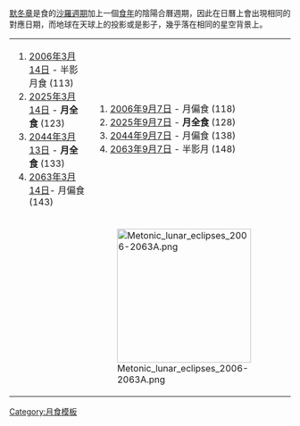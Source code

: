 [[默冬章]]是食的[[沙羅週期]]加上一個[[食年]]的陰陽合曆週期，因此在日曆上會出現相同的對應日期，而地球在天球上的投影或是影子，幾乎落在相同的星空背景上。
{| class="wikitable" width=500px
|style="vertical-align:top;"|
# [[2006年3月14日月食|2006年3月14日]] - 半影月食 (113)
# [[2025年3月14日月食|2025年3月14日]] - '''月全食''' (123)
# [[2044年3月13日月食|2044年3月13日]] - '''月全食''' (133)
# [[2063年3月14日月食|2063年3月14日]]- 月偏食(143)
|
# [[2006年9月7日月食|2006年9月7日]] - 月偏食 (118)
# [[2025年9月7日月食|2025年9月7日]] - '''月全食''' (128)
# [[2044年9月7日月食|2044年9月7日]] - 月偏食 (138)
# [[2063年9月7日月食|2063年9月7日]] - 半影月 (148)
|-
|
|[[Image:Metonic lunar eclipses 2006-2063A.png|240px]]
|}<noinclude>[[Category:月食模板]]</noinclude>